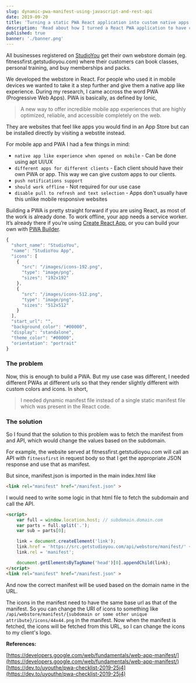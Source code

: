 ```yaml
---
slug: dynamic-pwa-manifest-using-javascript-and-rest-api
date: 2019-09-20
title: 'Turning a static PWA React application into custom native apps for customers'
description: 'Read about how I turned a React PWA application to have customer specific customizations using dynamic manifests'
published: true
banner: './banner.png'
---
```


All businesses  registered on [StudioYou](https://getstudioyou.com) get their own webstore domain (eg. fitnessfirst.getstudioyou.com) where their customers can book classes, personal training, and buy memberships and packs. 

We developed the webstore in React. For people who used it in mobile devices we wanted to take it a step further and give them a native app like experience. During my research, I came accross the word PWA (Progressive Web Apps). PWA is basically, as defined by Ionic,

> A new way to offer incredible mobile app experiences that are highly optimized, reliable, and accessible completely on the web.

They are websites that feel like apps you would find in an App Store but can be installed directly by visiting a webstite instead.

For mobile app and PWA I had a few things in mind:

* `native app like experience when opened on mobile` - Can be done using apt UI/UX
* `different apps for different clients` - Each client should have their own PWA or app. This way we can give custom apps to our clients.
* `push notifications support`
* `should work offline` - Not required for our use case
* `disable pull to refresh and text selection`  - Apps don't usually have this unlike mobile responsive websites


Building a PWA is pretty straight forward if you are using React, as most of the work is already done. To work offline, your app needs a service worker. It’s already there if you’re using [Create React App](https://facebook.github.io/create-react-app/docs/making-a-progressive-web-app), or you can build your own with [PWA Builder](https://www.pwabuilder.com/).


```jsx
{
  "short_name": "StudioYou",
  "name": "StudioYou App",
  "icons": [
    {
      "src": "/images/icons-192.png",
      "type": "image/png",
      "sizes": "192x192"
    },
    {
      "src": "/images/icons-512.png",
      "type": "image/png",
      "sizes": "512x512"
    }
  ],
  "start_url": "",
  "background_color": "#00000",
  "display": "standalone",
  "theme_color": "#00000",
  "orientation": "portrait"
}
```

### The problem

Now, this is enough to build a PWA. But my use case was different, I needed different PWAs at different urls so that they render slightly different with custom colors and icons. In short, 
> I needed dynamic manifest file instead of a single static manifest file which was present in the React code.

### The solution

So I found that the solution to this problem was to fetch the manifest from and API, which would change the values based on the subdomain.

For example, the website served at fitnessfirst.getstudioyou.com will call an API with `fitnessfirst` in request body so that I get the appropriate JSON response and use that as manifest.

But since, manifest.json is imported in the main index.html like

```html
<link rel="manifest" href="/manifest.json" >
```

I would need to write some logic in that html file to fetch the subdomain and call the API.

```html
<script>
    var full = window.location.host; // subdomain.domain.com
    var parts = full.split('.');
    var sub = parts[0];

    link = document.createElement('link');
    link.href = 'https://src.getstudioyou.com/api/webstore/manifest/' + sub;
    link.rel = 'manifest';

    document.getElementsByTagName('head')[0].appendChild(link);
</script>
<link rel="manifest" href="/manifest.json" >
```

And now the correct manifest will be used based on the domain name in the URL.

The icons in the manifest need to have the same base url as that of the manifest. So you can change the URI of icons to something like 
`/api/webstore/manifest/{subdomain or some other unique attribute}/icons/44x44.png` in the manifest. Now when the manifest is fetched, the icons will be fetched from this URL, so I can change the icons to my client's logo.

<!-- ### Final outcome -->

<!-- ![PWA 1](https://raw.githubusercontent.com/rajathans/rajathans.github.io/master/static/img/_posts/pwa1.png  "Screenshot broadcast")

![PWA 2](https://raw.githubusercontent.com/rajathans/rajathans.github.io/master/static/img/_posts/pwa2.png  "Screenshot broadcast") -->

**References:**

[https://developers.google.com/web/fundamentals/web-app-manifest/](https://developers.google.com/web/fundamentals/web-app-manifest/)
[https://dev.to/uyouthe/pwa-checklist-2019-25j4](https://dev.to/uyouthe/pwa-checklist-2019-25j4)

